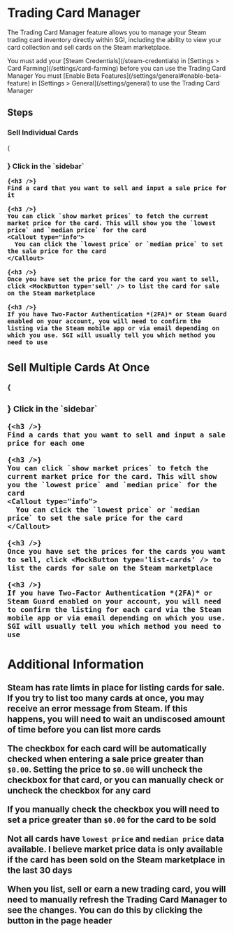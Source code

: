 

# Trading Card Manager

The Trading Card Manager feature allows you to manage your Steam trading card inventory directly within SGI, including the ability to view your card collection and sell cards on the Steam marketplace.

<Callout type="info">
    You must add your [Steam Credentials](/steam-credentials) in [Settings > Card Farming](/settings/card-farming) before you can use the Trading Card Manager
</Callout>

<Callout type="info">
    You must [Enable Beta Features](/settings/general#enable-beta-feature) in [Settings > General](/settings/general) to use the Trading Card Manager
</Callout>

## Steps

### Sell Individual Cards

<Steps>
    {<h3 />}
    Click <Icon type='market' /> in the `sidebar`

    {<h3 />}
    Find a card that you want to sell and input a sale price for it

    {<h3 />}
    You can click `show market prices` to fetch the current market price for the card. This will show you the `lowest price` and `median price` for the card
    <Callout type="info">
      You can click the `lowest price` or `median price` to set the sale price for the card
    </Callout>

    {<h3 />}
    Once you have set the price for the card you want to sell, click <MockButton type='sell' /> to list the card for sale on the Steam marketplace

    {<h3 />}
    If you have Two-Factor Authentication *(2FA)* or Steam Guard enabled on your account, you will need to confirm the listing via the Steam mobile app or via email depending on which you use. SGI will usually tell you which method you need to use
</Steps>

## Sell Multiple Cards At Once

<Steps>
    {<h3 />}
    Click <Icon type='market' /> in the `sidebar`

    {<h3 />}
    Find a cards that you want to sell and input a sale price for each one

    {<h3 />}
    You can click `show market prices` to fetch the current market price for the card. This will show you the `lowest price` and `median price` for the card
    <Callout type="info">
      You can click the `lowest price` or `median price` to set the sale price for the card
    </Callout>

    {<h3 />}
    Once you have set the prices for the cards you want to sell, click <MockButton type='list-cards' /> to list the cards for sale on the Steam marketplace

    {<h3 />}
    If you have Two-Factor Authentication *(2FA)* or Steam Guard enabled on your account, you will need to confirm the listing for each card via the Steam mobile app or via email depending on which you use. SGI will usually tell you which method you need to use
</Steps>

## Additional Information

Steam has rate limts in place for listing cards for sale. If you try to list too many cards at once, you may receive an error message from Steam. If this happens, you will need to wait an undiscosed amount of time before you can list more cards

The checkbox for each card will be automatically checked when entering a sale price greater than `$0.00`. Setting the price to `$0.00` will uncheck the checkbox for that card, or you can manually check or uncheck the checkbox for any card

If you manually check the checkbox you will need to set a price greater than `$0.00` for the card to be sold

Not all cards have `lowest price` and `median price` data available. I believe market price data is only available if the card has been sold on the Steam marketplace in the last 30 days

When you list, sell or earn a new trading card, you will need to manually refresh the Trading Card Manager to see the changes. You can do this by clicking the <Icon type='refresh' /> button in the page header